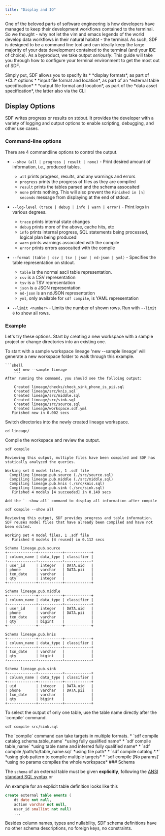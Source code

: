 ```yaml
---
title: "Display and IO"
---
```


One of the beloved parts of software engineering is how developers have managed to keep their development workflows contained to the terminal. So we thought - why not let the vim and emacs legends of the world develop data workflows in their natural habitat - the terminal. As such, SDF is designed to be a command line tool and can ideally keep the large majority of your data development contained to the terminal (and your IDE of choice). As a byproduct, we take output *seriously*. This guide will take you through how to configure your terminal environment to get the most out of SDF.

<Note>
Simply put, SDF allows you to specify its 
* *display formats*, as part of *CLI* options
* *input file format and location*, as part of an *external table specification*
* *output file format and location*, as part of the *data asset specification*, the latter also via the CLI
</Note>

## Display Options

SDF writes progress or results on stdout. It provides the developer with a variety of logging and output options to enable scripting, debugging, and other use cases.

### Command-line options 

There are 4 commandline options to control the output.

- `--show (all | progress | result | none)` - Print desired amount of information, i.e., produced tables.

  - `all` prints progress, results, and any warnings and errors
  - `progress` prints the progress of files as they are compiled
  - `result` prints the tables parsed and the schema assocaited
  - `none` prints nothing. This will also prevent the `Finished in [n] seconds` message from displaying at the end of stdout.

- `--log-level (trace | debug | info | warn | error)` - Print logs in various degrees.

  - `trace` prints internal state changes
  - `debug` prints more of the above, cache hits, etc
  - `info` prints internal progress, SQL statements being processed, logical
    plan being produced
  - `warn` prints warnings associated with the compile
  - `error` prints errors assocaited with the compile 

- `--format (table | csv | tsv | json | nd-json | yml)` - Specifies the table representation
  on stdout.

  - `table` is the normal ascii table representation.
  - `csv` is a CSV representation
  - `tsv` is a TSV representation
  - `json` is a JSON representation
  - `nd-json` is an ndJSON representation
  - `yml`, only available for `sdf compile`, is YAML representation

- `--limit <number>` - Limits the number of shown rows. Run with `--limit 0` to
  show all rows.

### Example

Let's try these options. Start by creating a new workspace with a sample project or change directories into an existing one.
<Steps>

  <Step title="Install and setup your workspace">
    To start with a sample workspace lineage 'new --sample lineage' will generate a new workspace folder to walk through this example.
    
    ```shell	
		sdf new --sample lineage
		```
    After running the command, you should see the folloing output:
    
```shell
    Created lineage/checks/check_sink_phone_is_pii.sql
    Created lineage/src/knis.sql
    Created lineage/src/middle.sql
    Created lineage/src/sink.sql
    Created lineage/src/source.sql
    Created lineage/workspace.sdf.yml
   Finished new in 0.002 secs

```
  </Step>

  <Step title="Change Directory">
    Switch directories into the newly created lineage workspace.
    
```shell	
cd lineage/
```
  </Step>

  <Step title="Compile lineage Workspace with --show command">
    Compile the workspace and review the output.
    
```shell	
sdf compile
```
    Reviewing this output, multiple files have been compiled and SDF has statically analyzed the queries.

```shell
Working set 4 model files, 1 .sdf file
  Compiling lineage.pub.source (./src/source.sql)
  Compiling lineage.pub.middle (./src/middle.sql)
  Compiling lineage.pub.knis (./src/knis.sql)
  Compiling lineage.pub.sink (./src/sink.sql)
   Finished 4 models [4 succeeded] in 0.149 secs

```

    Add the `--show all` command to display all information after compile

```shell
sdf compile --show all
```

    Reviewing this output, SDF provides progress and table information. SDF reuses model files that have already been compiled and have not been edited. 
```shell
Working set 4 model files, 1 .sdf file
   Finished 4 models [4 reused] in 0.112 secs

Schema lineage.pub.source
+-------------+-----------+------------+
| column_name | data_type | classifier |
+-------------+-----------+------------+
| user_id     | integer   | DATA.uid   |
| phone       | varchar   | DATA.pii   |
| txn_date    | varchar   |            |
| qty         | integer   |            |
+-------------+-----------+------------+

Schema lineage.pub.middle
+-------------+-----------+------------+
| column_name | data_type | classifier |
+-------------+-----------+------------+
| user_id     | integer   | DATA.uid   |
| phone       | varchar   | DATA.pii   |
| txn_date    | varchar   |            |
| qty         | bigint    |            |
+-------------+-----------+------------+

Schema lineage.pub.knis
+-------------+-----------+------------+
| column_name | data_type | classifier |
+-------------+-----------+------------+
| txn_date    | varchar   |            |
| qty         | bigint    |            |
+-------------+-----------+------------+

Schema lineage.pub.sink
+-------------+-----------+------------+
| column_name | data_type | classifier |
+-------------+-----------+------------+
| uid         | integer   | DATA.uid   |
| phone       | varchar   | DATA.pii   |
| txn_date    | varchar   |            |
| qty         | bigint    |            |
+-------------+-----------+------------+

```
  </Step>
  <Step title="Diplay a single sink table">
  To select the output of only one table, use the table name directly after the `compile` command.

  ```shell
  sdf compile src/sink.sql
  ```

  <Note>
      The `compile` command can take targets in multiple formats.
      * `sdf compile catalog.schema.table_name` *using fully qualified name*
      * `sdf compile table_name` *using table name and inferred fully qualified name*
      * `sdf compile /path/to/table_name.sql` *using file path*
      * `sdf compile catalog.*.*`  *using glob pattern to compile multiple targets*
      * `sdf compile [No params]` *using no params compiles the whole workspace*
  </Note>

  </Step>
</Steps>  
### Schema

The `schema` of an external table must be given **explicitly**, following the [ANSI standard SQL syntax](https://blog.ansi.org/2018/10/sql-standard-iso-iec-9075-2016-ansi-x3-135/) or

An example for an explicit table definition looks like this

```sql
create external table events (
    dt date not null,
    action varchar not null,
    user_id smallint not null)
    ...
```

Besides column names, types and nullability, SDF schema definitions have no
other schema descriptions, no foreign keys, no constraints.
